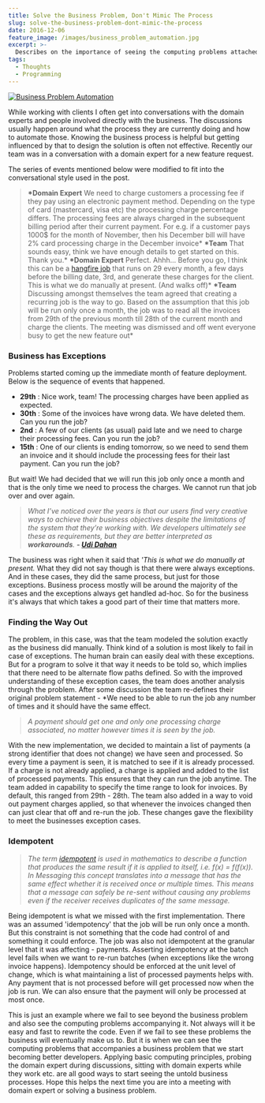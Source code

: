 ```yaml
---
title: Solve the Business Problem, Don't Mimic The Process
slug: solve-the-business-problem-dont-mimic-the-process
date: 2016-12-06
feature_image: /images/business_problem_automation.jpg
excerpt: >-
  Describes on the importance of seeing the computing problems attached to a business problems when automating business processes.
tags:
  - Thoughts
  - Programming
---
```

[![Business Problem Automation](/images/business_problem_automation.jpg)](http://www.dhc-gmbh.com/en/kompetenzen/business-process-management/)

While working with clients I often get into conversations with the domain experts and people involved directly with the business. The discussions usually happen around what the process they are currently doing and how to automate those. Knowing the business process is helpful but getting influenced by that to design the solution is often not effective. Recently our team was in a conversation with a domain expert for a new feature request.

The series of events mentioned below were modified to fit into the conversational style used in the post.

> **\*Domain Expert** We need to charge customers a processing fee if they pay using an electronic payment method. Depending on the type of card (mastercard, visa etc) the processing charge percentage differs. The processing fees are always charged in the subsequent billing period after their current payment. For e.g. if a customer pays 1000$ for the month of November, then his December bill will have 2% card processing charge in the December invoice\*
> **\*Team** That sounds easy, think we have enough details to get started on this. Thank you.\*
> **\*Domain Expert** Perfect. Ahhh... Before you go, I think this can be a [hangfire job](http://hangfire.io/) that runs on 29 every month, a few days before the billing date, 3rd, and generate these charges for the client. This is what we do manually at present. (And walks off)\*
> **\*Team** Discussing amongst themselves the team agreed that creating a recurring job is the way to go. Based on the assumption that this job will be run only once a month, the job was to read all the invoices from 29th of the previous month till 28th of the current month and charge the clients. The meeting was dismissed and off went everyone busy to get the new feature out\*

### Business has Exceptions

Problems started coming up the immediate month of feature deployment. Below is the sequence of events that happened.

-   **29th** : Nice work, team! The processing charges have been applied as expected.
-   **30th** : Some of the invoices have wrong data. We have deleted them. Can you run the job?
-   **2nd** : A few of our clients (as usual) paid late and we need to charge their processing fees. Can you run the job?
-   **15th** : One of our clients is ending tomorrow, so we need to send them an invoice and it should include the processing fees for their last payment. Can you run the job?

But wait! We had decided that we will run this job only once a month and that is the only time we need to process the charges. We cannot run that job over and over again.

> _What I’ve noticed over the years is that our users find very creative ways to achieve their business objectives despite the limitations of the system that they’re working with. We developers ultimately see these as requirements, but they are better interpreted as **workarounds**._
> **_\- [Udi Dahan](http://udidahan.com/2013/04/28/queries-patterns-and-search-food-for-thought/)_**

The business was right when it said that _'This is what we do manually at present._ What they did not say though is that there were always exceptions. And in these cases, they did the same process, but just for those exceptions. Business process mostly will be around the majority of the cases and the exceptions always get handled ad-hoc. So for the business it's always that which takes a good part of their time that matters more.

### Finding the Way Out

The problem, in this case, was that the team modeled the solution exactly as the business did manually. Think kind of a solution is most likely to fail in case of exceptions. The human brain can easily deal with these exceptions. But for a program to solve it that way it needs to be told so, which implies that there need to be alternate flow paths defined. So with the improved understanding of these exception cases, the team does another analysis through the problem. After some discussion the team re-defines their original problem statement - \*We need to be able to run the job any number of times and it should have the same effect.

> _A payment should get _one and only one_ processing charge associated, no matter however times it is seen by the job._

With the new implementation, we decided to maintain a list of payments (a strong identifier that does not change) we have seen and processed. So every time a payment is seen, it is matched to see if it is already processed. If a charge is not already applied, a charge is applied and added to the list of processed payments. This ensures that they can run the job anytime. The team added in capability to specify the time range to look for invoices. By default, this ranged from 29th - 28th. The team also added in a way to void out payment charges applied, so that whenever the invoices changed then can just clear that off and re-run the job. These changes gave the flexibility to meet the businesses exception cases.

### Idempotent

> _The term [idempotent](http://www.enterpriseintegrationpatterns.com/patterns/messaging/IdempotentReceiver.html) is used in mathematics to describe a function that produces the same result if it is applied to itself, i.e. f(x) = f(f(x)). In Messaging this concept translates into a message that has the same effect whether it is received once or multiple times. This means that a message can safely be re-sent without causing any problems even if the receiver receives duplicates of the same message._

Being idempotent is what we missed with the first implementation. There was an assumed 'idempotency' that the job will be run only once a month. But this constraint is not something that the code had control of and something it could enforce. The job was also not idempotent at the granular level that it was affecting - payments. Asserting idempotency at the batch level fails when we want to re-run batches (when exceptions like the wrong invoice happens). Idempotency should be enforced at the unit level of change, which is what maintaining a list of processed payments helps with. Any payment that is not processed before will get processed now when the job is run. We can also ensure that the payment will only be processed at most once.

This is just an example where we fail to see beyond the business problem and also see the computing problems accompanying it. Not always will it be easy and fast to rewrite the code. Even if we fail to see these problems the business will eventually make us to. But it is when we can see the computing problems that accompanies a business problem that we start becoming better developers. Applying basic computing principles, probing the domain expert during discussions, sitting with domain experts while they work etc. are all good ways to start seeing the untold business processes. Hope this helps the next time you are into a meeting with domain expert or solving a business problem.